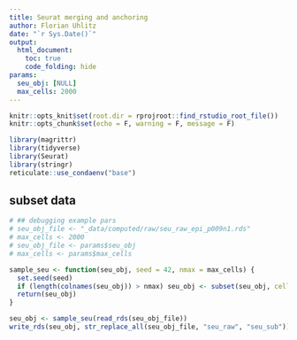 ```yaml
---
title: Seurat merging and anchoring
author: Florian Uhlitz
date: "`r Sys.Date()`"
output:
  html_document:
    toc: true
    code_folding: hide
params: 
  seu_obj: [NULL]
  max_cells: 2000
---
```



```r

knitr::opts_knit$set(root.dir = rprojroot::find_rstudio_root_file())
knitr::opts_chunk$set(echo = F, warning = F, message = F)

```

```r

library(magrittr)
library(tidyverse)
library(Seurat)
library(stringr)
reticulate::use_condaenv("base")

```

## subset data

```r

# ## debugging example pars
# seu_obj_file <- "_data/computed/raw/seu_raw_epi_p009n1.rds"
# max_cells <- 2000
# seu_obj_file <- params$seu_obj
# max_cells <- params$max_cells

sample_seu <- function(seu_obj, seed = 42, nmax = max_cells) {
  set.seed(seed)
  if (length(colnames(seu_obj)) > nmax) seu_obj <- subset(seu_obj, cells = sample(colnames(seu_obj), nmax))
  return(seu_obj)
}

seu_obj <- sample_seu(read_rds(seu_obj_file))
write_rds(seu_obj, str_replace_all(seu_obj_file, "seu_raw", "seu_sub"))

```
